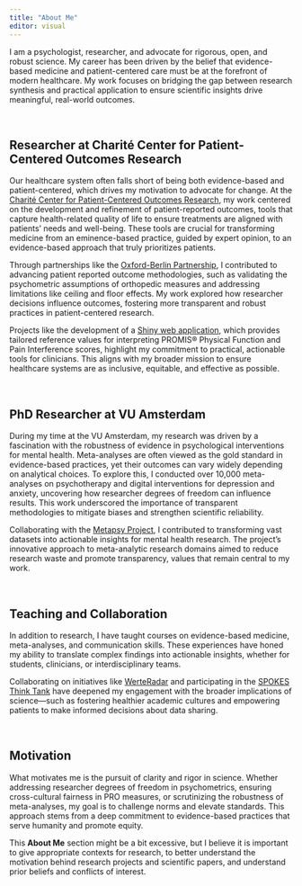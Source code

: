 ```yaml
---
title: "About Me"
editor: visual
---
```


I am a psychologist, researcher, and advocate for rigorous, open, and robust science. My career has been driven by the belief that evidence-based medicine and patient-centered care must be at the forefront of modern healthcare. My work focuses on bridging the gap between research synthesis and practical application to ensure scientific insights drive meaningful, real-world outcomes.

<br> 

## Researcher at Charité Center for Patient-Centered Outcomes Research

Our healthcare system often falls short of being both evidence-based and patient-centered, which drives my motivation to advocate for change. At the [Charité Center for Patient-Centered Outcomes Research](https://cpcor.charite.de/en/), my work centered on the development and refinement of patient-reported outcomes, tools that capture health-related quality of life to ensure treatments are aligned with patients' needs and well-being. These tools are crucial for transforming medicine from an eminence-based practice, guided by expert opinion, to an evidence-based approach that truly prioritizes patients.

Through partnerships like the [Oxford-Berlin Partnership](https://www.ndorms.ox.ac.uk/research/the-oxford-berlin-partnership-for-enhancing-measurement-in-clinical-trials), I contributed to advancing patient reported outcome methodologies, such as validating the psychometric assumptions of orthopedic measures and addressing limitations like ceiling and floor effects. My work explored how researcher decisions influence outcomes, fostering more transparent and robust practices in patient-centered research.

Projects like the development of a [Shiny web application](https://journals.lww.com/clinorthop/fulltext/2024/02000/how_are_age,_gender,_and_country_differences.9.aspx), which provides tailored reference values for interpreting PROMIS® Physical Function and Pain Interference scores, highlight my commitment to practical, actionable tools for clinicians. This aligns with my broader mission to ensure healthcare systems are as inclusive, equitable, and effective as possible.

<br>

## PhD Researcher at VU Amsterdam

During my time at the VU Amsterdam, my research was driven by a fascination with the robustness of evidence in psychological interventions for mental health. Meta-analyses are often viewed as the gold standard in evidence-based practices, yet their outcomes can vary widely depending on analytical choices. To explore this, I conducted over 10,000 meta-analyses on psychotherapy and digital interventions for depression and anxiety, uncovering how researcher degrees of freedom can influence results. This work underscored the importance of transparent methodologies to mitigate biases and strengthen scientific reliability.

Collaborating with the [Metapsy Project](https://www.metapsy.org/), I contributed to transforming vast datasets into actionable insights for mental health research. The project's innovative approach to meta-analytic research domains aimed to reduce research waste and promote transparency, values that remain central to my work.

<br>

## Teaching and Collaboration

In addition to research, I have taught courses on evidence-based medicine, meta-analyses, and communication skills. These experiences have honed my ability to translate complex findings into actionable insights, whether for students, clinicians, or interdisciplinary teams.

Collaborating on initiatives like [WerteRadar](https://werteradar.org/) and participating in the [SPOKES Think Tank](https://www.bihealth.org/en/translation/innovation-enabler/quest-center/projects/project/spokes-think-tank) have deepened my engagement with the broader implications of science—such as fostering healthier academic cultures and empowering patients to make informed decisions about data sharing.

<br>

## Motivation

What motivates me is the pursuit of clarity and rigor in science. Whether addressing researcher degrees of freedom in psychometrics, ensuring cross-cultural fairness in PRO measures, or scrutinizing the robustness of meta-analyses, my goal is to challenge norms and elevate standards. This approach stems from a deep commitment to evidence-based practices that serve humanity and promote equity.


This **About Me** section might be a bit excessive, but I believe it is important to give appropriate contexts for research, to better understand the motivation behind research projects and scientific papers, and understand prior beliefs and conflicts of interest.

<br> 
